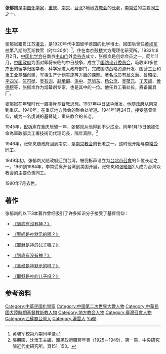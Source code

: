 {{Infobox Person
| name   = 張郁嵐
| image     = 
| caption  = 張郁嵐
| birth_date  = 1901年
| birth_place = {{QING}}
| death_date = 1990年7月
| nationality = {{ROC}}
| 籍贯 = [[江蘇|江蘇]][[灌雲|灌雲]]
| 職業 = [[化學家|化學家]]<br>[[公務員|公務員]]
| Image_name     = 
| death_place = {{ROC-TW}}
| spouse = 
| children  = 
| parents = 
|past=
*[[北京大學|北京大學]]
*[[陸軍軍官學校|陸軍軍官學校]]第8期瓦斯教官
*[[國防設計委員會|國防設計委員會]]成員
*軍政部兵工署技術司司長（代理後真除）
}}
'''张郁岚'''{{BD|1901年||1990年|7月|catIdx=Zhang張}}是[[中国|中国]][[化学家|化学家]]，[[重庆|重庆]]、[[南京|南京]]、[[台北|台北]]3地[[地方教会|地方教会]]的[[长老|长老]]，[[李常受|李常受]]的主要[[同工|同工]]之一。

==生平==
张郁岚籍贯江苏[[灌云|灌云]]，是1920年代中国留学德国的化学博士，回国后曾任[[黄埔军校|黄埔军校]]第八期的瓦斯教官（时年30岁）<ref>黄埔军校第八期同学录</ref>，住在南京[[鼓楼|鼓楼]]大方庵理化研究所。1932年8月2日，[[中国化学会|中国化学会]]在南京[[中山门|中山门]]外[[灵谷寺|灵谷寺]]成立，张郁岚是创始会员之一。同年11月，[[國民政府|中国政府]]为面对即将来临的中日战争，成立了[[国防设计委员会|国防设计委员会]]，吸收40多位杰出的留学归国学者、科学家进入政府部门，完成国防战略资源开发、国营工业和重工业基础创建、军事生产计划实施等方面的课题。著名成员有[[翁文灏|翁文灏]]、[[曾昭抡|曾昭抡]]、[[李四光|李四光]]、[[竺可桢|竺可桢]]、[[吴有训|吴有训]]、[[赵承嘏|赵承嘏]]、[[洪中|洪中]]、[[范旭东|范旭东]]、[[杨公庶|杨公庶]]、[[吴葆元|吴葆元]]、[[丁天雄|丁天雄]]、[[侯德榜|侯德榜]]等，张郁岚作为烟幕剂专家，也是其中的一位。他任兵工署处长，筹备面具厂。

张郁岚在年轻时代一直排斥基督教思想。1937年中日战争爆发，他随[[國民政府|政府]]从南京到重庆。1940年，在重庆地方教会的聚会处听道。1941年1月24日，接受基督信仰，成为一名虔诚的基督徒，重庆教会的长老。<p>1945年，[[倪柝声|倪柝声]]在重庆居留一年，张郁岚从他得到不少成全。同年1月15日他被任命為軍政部兵工署技術司代理司長，隔年真除。<ref>張朋園、沈懷玉主編，國民政府職官年表（1925－1949），第一冊，中央研究院近代史研究所，頁151, 153。</ref>

1946年，张郁岚随政府回到南京，是[[南京地方教會|南京教会]]的长老之一。这时他开始与[[李常受|李常受]]同工。<p>1949年初，张郁岚又随政府迁到台湾，被倪柝声设立为[[台北市召會|台北市召會]]的５位长老之一。1961到1984年，李常受离开台湾到美国开展，张郁岚和[[张晤晨|张晤晨]]2人成为台湾众教会的主要负责同工。

1990年7月去世。

== 著作 ==
张郁岚的以下3本著作曾经吸引了许多知识分子接受了基督信仰：
*{{zh-hant}}[https://web.archive.org/web/20080914051534/http://www.lsmchinese.org/big5/01gospel/books/chapread.asp?bookno=11-012-003 《到底有沒有神？》]
*{{zh-hant}}[https://web.archive.org/web/20080915135117/http://www.lsmchinese.org/big5/01gospel/books/chapread.asp?bookno=11-014-003 《聖經是神默示的嗎？》]
*{{zh-hant}}[http://www.lsmchinese.org/big5/01gospel/books/chapread.asp?bookno=11-013-003 《耶穌是神的兒子嗎？》] {{Wayback|url=http://www.lsmchinese.org/big5/01gospel/books/chapread.asp?bookno=11-013-003 |date=20150413040115 }}
*{{zh-hans}}[http://www.cclw.net/gospel/explore/rszl/Truth/index.html 《到底有没有神？》] {{Wayback|url=http://www.cclw.net/gospel/explore/rszl/Truth/index.html |date=20210507222327 }}
*{{zh-hans}}[http://www.cclw.net/gospel/explore/rszl/Bible/index.html 《圣经是神默示的吗？》] {{Wayback|url=http://www.cclw.net/gospel/explore/rszl/Bible/index.html |date=20220130213548 }}
*{{zh-hans}}[http://www.cclw.net/gospel/explore/rszl/Jesus/index.html 《耶稣是神的儿子吗？》] {{Wayback|url=http://www.cclw.net/gospel/explore/rszl/Jesus/index.html |date=20210507214528 }}

==参考资料==
<div class="references-small">
<references />
</div>

{{DEFAULTSORT:Zhang張}}
[[Category:中華民國化學家|Category:中華民國化學家]]
[[Category:中國第二次世界大戰人物|Category:中國第二次世界大戰人物]]
[[Category:中華民國大陸時期基督教新教人物|Category:中華民國大陸時期基督教新教人物]]
[[Category:地方教会人物|Category:地方教会人物]]
[[Category:臺灣召會人物|Category:臺灣召會人物]]
[[Category:江蘇裔台灣人|Category:江蘇裔台灣人]]
[[Category:灌雲人|Category:灌雲人]]
[[Category:張姓|Yu郁]]